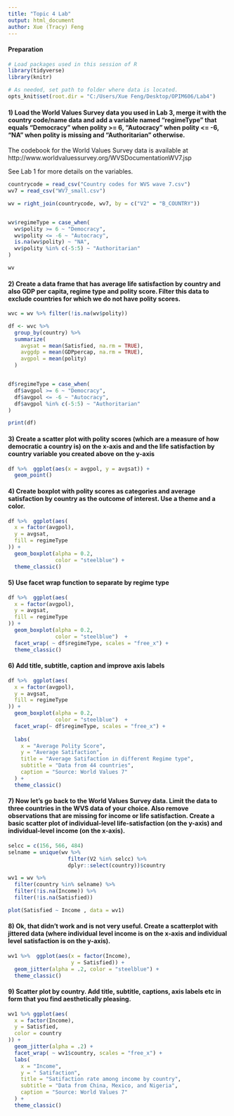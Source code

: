```yaml
---
title: "Topic 4 Lab"
output: html_document
author: Xue (Tracy) Feng
---
```


#### Preparation

```r
# Load packages used in this session of R
library(tidyverse)
library(knitr)

# As needed, set path to folder where data is located.
opts_knit$set(root.dir = "C:/Users/Xue Feng/Desktop/OPIM606/Lab4")
```

#### 1) Load the World Values Survey data you used in Lab 3, merge it with the country code/name data and add a variable named "regimeType" that equals "Democracy" when polity >= 6, "Autocracy" when polity <= -6, "NA" when polity is missing and "Authoritarian" otherwise.

The codebook for the World Values Survey data is available at 
http://www.worldvaluessurvey.org/WVSDocumentationWV7.jsp

See Lab 1 for more details on the variables.

```r

countrycode = read_csv("Country codes for WVS wave 7.csv")
wv7 = read_csv("WV7_small.csv")

wv = right_join(countrycode, wv7, by = c("V2" = "B_COUNTRY"))


wv$regimeType = case_when(
  wv$polity >= 6 ~ "Democracy",
  wv$polity <= -6 ~ "Autocracy",
  is.na(wv$polity) ~ "NA",
  wv$polity %in% c(-5:5) ~ "Authoritarian"
)

wv
```

#### 2) Create a data frame that has average life satisfaction by country and also GDP per capita, regime type and polity score.  Filter this data to exclude countries for which we do not have polity scores.

```r
wvc = wv %>% filter(!is.na(wv$polity))

df <- wvc %>%
  group_by(country) %>%
  summarize(
    avgsat = mean(Satisfied, na.rm = TRUE),
    avggdp = mean(GDPpercap, na.rm = TRUE),
    avgpol = mean(polity)
  )


df$regimeType = case_when(
  df$avgpol >= 6 ~ "Democracy",
  df$avgpol <= -6 ~ "Autocracy",
  df$avgpol %in% c(-5:5) ~ "Authoritarian"
)

print(df)

```
#### 3) Create a scatter plot with polity scores (which are a measure of how democratic a country is) on the x-axis and and the life satisfaction by country variable you created above on the y-axis

```r

df %>%  ggplot(aes(x = avgpol, y = avgsat)) +
  geom_point() 

```

#### 4) Create boxplot with polity scores as categories and average satisfaction by country as the outcome of interest.  Use a theme and a color.
```r

df %>%  ggplot(aes(
  x = factor(avgpol),
  y = avgsat,
  fill = regimeType
)) +
  geom_boxplot(alpha = 0.2,
               color = "steelblue") +
  theme_classic()

```

#### 5) Use facet wrap function to separate by regime type
```r

df %>%  ggplot(aes(
  x = factor(avgpol),
  y = avgsat,
  fill = regimeType
)) +
  geom_boxplot(alpha = 0.2,
               color = "steelblue")  +
  facet_wrap( ~ df$regimeType, scales = "free_x") +
  theme_classic()

```

#### 6) Add title, subtitle, caption and improve axis labels
```r

df %>%  ggplot(aes(
  x = factor(avgpol),
  y = avgsat,
  fill = regimeType
)) +
  geom_boxplot(alpha = 0.2,
               color = "steelblue")  +
  facet_wrap(~ df$regimeType, scales = "free_x") +
  
  labs(
    x = "Average Polity Score",
    y = "Average Satifaction",
    title = "Average Satifaction in different Regime type",
    subtitle = "Data from 44 countries",
    caption = "Source: World Values 7"
  ) +
  theme_classic()

```


#### 7) Now let's go back to the World Values Survey data. Limit the data to three countries in the WVS data of your choice.  Also remove observations that are missing for income or life satisfaction. Create a basic scatter plot of individual-level life-satisfaction (on the y-axis) and individual-level income (on the x-axis).
```r

selcc = c(156, 566, 484)
selname = unique(wv %>%
                   filter(V2 %in% selcc) %>%
                   dplyr::select(country))$country

wv1 = wv %>%
  filter(country %in% selname) %>%
  filter(!is.na(Income)) %>%
  filter(!is.na(Satisfied))

plot(Satisfied ~ Income , data = wv1)

```


#### 8) Ok, that didn't work and is not very useful. Create a scatterplot with jittered data (where individual level income is on the x-axis and individual level satisfaction is on the y-axis).
```r

wv1 %>%  ggplot(aes(x = factor(Income),
                    y = Satisfied)) +
  geom_jitter(alpha = .2, color = "steelblue") +
  theme_classic()

```

#### 9) Scatter plot by country. Add title, subtitle, captions, axis labels etc in form that you find aesthetically pleasing. 
```r

wv1 %>% ggplot(aes(
  x = factor(Income),
  y = Satisfied,
  color = country
)) +
  geom_jitter(alpha = .2) +
  facet_wrap( ~ wv1$country, scales = "free_x") +
  labs(
    x = "Income",
    y = " Satifaction",
    title = "Satifaction rate among income by country",
    subtitle = "Data from China, Mexico, and Nigeria",
    caption = "Source: World Values 7"
  ) +
  theme_classic()

```
